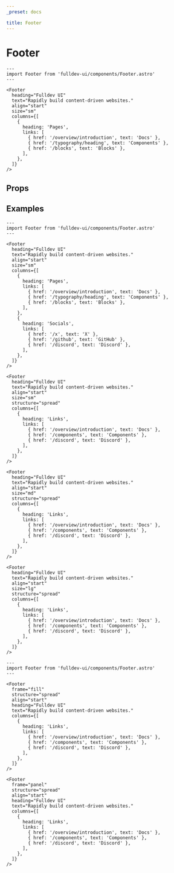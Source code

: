 ```yaml
---
_preset: docs

title: Footer
---
```


# Footer


```astro live
---
import Footer from 'fulldev-ui/components/Footer.astro'
---

<Footer
  heading="Fulldev UI"
  text="Rapidly build content-driven websites."
  align="start"
  size="sm"
  columns={[
    {
      heading: 'Pages',
      links: [
        { href: '/overview/introduction', text: 'Docs' },
        { href: '/typography/heading', text: 'Components' },
        { href: '/blocks', text: 'Blocks' },
      ],
    },
  ]}
/>
```

## Props

<PropsTable />

## Examples

```astro live
---
import Footer from 'fulldev-ui/components/Footer.astro'
---

<Footer
  heading="Fulldev UI"
  text="Rapidly build content-driven websites."
  align="start"
  size="sm"
  columns={[
    {
      heading: 'Pages',
      links: [
        { href: '/overview/introduction', text: 'Docs' },
        { href: '/typography/heading', text: 'Components' },
        { href: '/blocks', text: 'Blocks' },
      ],
    },
    {
      heading: 'Socials',
      links: [
        { href: '/x', text: 'X' },
        { href: '/github', text: 'GitHub' },
        { href: '/discord', text: 'Discord' },
      ],
    },
  ]}
/>

<Footer
  heading="Fulldev UI"
  text="Rapidly build content-driven websites."
  align="start"
  size="sm"
  structure="spread"
  columns={[
    {
      heading: 'Links',
      links: [
        { href: '/overview/introduction', text: 'Docs' },
        { href: '/components', text: 'Components' },
        { href: '/discord', text: 'Discord' },
      ],
    },
  ]}
/>

<Footer
  heading="Fulldev UI"
  text="Rapidly build content-driven websites."
  align="start"
  size="md"
  structure="spread"
  columns={[
    {
      heading: 'Links',
      links: [
        { href: '/overview/introduction', text: 'Docs' },
        { href: '/components', text: 'Components' },
        { href: '/discord', text: 'Discord' },
      ],
    },
  ]}
/>

<Footer
  heading="Fulldev UI"
  text="Rapidly build content-driven websites."
  align="start"
  size="lg"
  structure="spread"
  columns={[
    {
      heading: 'Links',
      links: [
        { href: '/overview/introduction', text: 'Docs' },
        { href: '/components', text: 'Components' },
        { href: '/discord', text: 'Discord' },
      ],
    },
  ]}
/>
```

```astro live
---
import Footer from 'fulldev-ui/components/Footer.astro'
---

<Footer
  frame="fill"
  structure="spread"
  align="start"
  heading="Fulldev UI"
  text="Rapidly build content-driven websites."
  columns={[
    {
      heading: 'Links',
      links: [
        { href: '/overview/introduction', text: 'Docs' },
        { href: '/components', text: 'Components' },
        { href: '/discord', text: 'Discord' },
      ],
    },
  ]}
/>

<Footer
  frame="panel"
  structure="spread"
  align="start"
  heading="Fulldev UI"
  text="Rapidly build content-driven websites."
  columns={[
    {
      heading: 'Links',
      links: [
        { href: '/overview/introduction', text: 'Docs' },
        { href: '/components', text: 'Components' },
        { href: '/discord', text: 'Discord' },
      ],
    },
  ]}
/>
```
